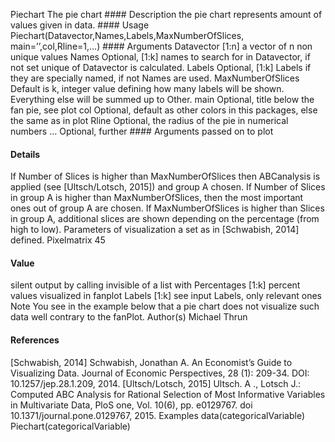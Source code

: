 Piechart The pie chart
#### Description
the pie chart represents amount of values given in data.
#### Usage
Piechart(Datavector,Names,Labels,MaxNumberOfSlices,
         main='',col,Rline=1,...)
#### Arguments
Datavector [1:n] a vector of n non unique values
Names Optional, [1:k] names to search for in Datavector, if not set unique of Datavector
is calculated.
Labels Optional, [1:k] Labels if they are specially named, if not Names are used.
MaxNumberOfSlices
Default is k, integer value defining how many labels will be shown. Everything
else will be summed up to Other.
main Optional, title below the fan pie, see plot
col Optional, default as other colors in this packages, else the same as in plot
Rline Optional, the radius of the pie in numerical numbers
... Optional, further #### Arguments passed on to plot

#### Details
If Number of Slices is higher than MaxNumberOfSlices then ABCanalysis is applied (see [Ultsch/Lotsch,
                                                                                       2015]) and group A chosen. If Number of Slices in group A is higher than MaxNumberOfSlices,
then the most important ones out of group A are chosen. If MaxNumberOfSlices is higher than
Slices in group A, additional slices are shown depending on the percentage (from high to low).
Parameters of visualization a set as in [Schwabish, 2014] defined.
Pixelmatrix 45

#### Value
silent output by calling invisible of a list with
Percentages [1:k] percent values visualized in fanplot
Labels [1:k] see input Labels, only relevant ones
Note
You see in the example below that a pie chart does not visualize such data well contrary to the
fanPlot.
Author(s)
Michael Thrun

#### References
[Schwabish, 2014] Schwabish, Jonathan A. An Economist’s Guide to Visualizing Data. Journal of
Economic Perspectives, 28 (1): 209-34. DOI: 10.1257/jep.28.1.209, 2014.
[Ultsch/Lotsch, 2015] Ultsch. A ., Lotsch J.: Computed ABC Analysis for Rational Selection
of Most Informative Variables in Multivariate Data, PloS one, Vol. 10(6), pp. e0129767. doi
10.1371/journal.pone.0129767, 2015.
Examples
data(categoricalVariable)
Piechart(categoricalVariable)
